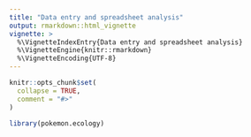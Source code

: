 ```yaml
---
title: "Data entry and spreadsheet analysis"
output: rmarkdown::html_vignette
vignette: >
  %\VignetteIndexEntry{Data entry and spreadsheet analysis}
  %\VignetteEngine{knitr::rmarkdown}
  %\VignetteEncoding{UTF-8}
---
```


```r
knitr::opts_chunk$set(
  collapse = TRUE,
  comment = "#>"
)
```

```r
library(pokemon.ecology)
```
